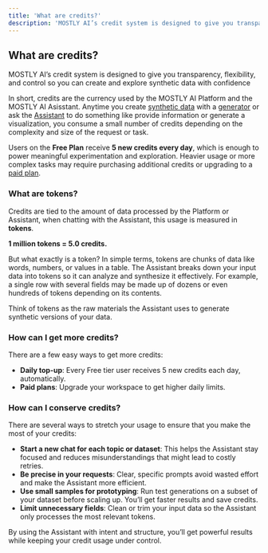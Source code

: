 ```yaml
---
title: 'What are credits?'
description: 'MOSTLY AI’s credit system is designed to give you transparency, flexibility, and control so you can create and explore synthetic data with confidence'
---
```



## What are credits?

MOSTLY AI’s credit system is designed to give you transparency, flexibility, and control so you can create and explore synthetic data with confidence

In short, credits are the currency used by the MOSTLY AI Platform and the MOSTLY AI Asisstant. Anytime you create [synthetic data](/synthetic-dataa) with a [generator](/generators) or ask the [Assistant](/assisstant) to do something like provide information or generate a visualization, you consume a small number of credits depending on the complexity and size of the request or task.

Users on the **Free Plan** receive **5 new credits every day**, which is enough to power meaningful experimentation and exploration. Heavier usage or more complex tasks may require purchasing additional credits or upgrading to a [paid plan](https://mostly.ai/pricing#plans).

### What are tokens?

Credits are tied to the amount of data processed by the Platform or Assistant, when chatting with the Assistant, this usage is measured in **tokens**.

**1 million tokens = 5.0 credits.**

But what exactly is a token? In simple terms, tokens are chunks of data like words, numbers, or values in a table. The Assistant breaks down your input data into tokens so it can analyze and synthesize it effectively. For example, a single row with several fields may be made up of dozens or even hundreds of tokens depending on its contents.

Think of tokens as the raw materials the Assistant uses to generate synthetic versions of your data.

### How can I get more credits?

There are a few easy ways to get more credits:

- **Daily top-up**: Every Free tier user receives 5 new credits each day, automatically.
- **Paid plans**: Upgrade your workspace to get higher daily limits.

### How can I conserve credits?

There are several ways to stretch your usage to ensure that you make the most of your credits:

- **Start a new chat for each topic or dataset**: This helps the Assistant stay focused and reduces misunderstandings that might lead to costly retries.
- **Be precise in your requests**: Clear, specific prompts avoid wasted effort and make the Assistant more efficient.
- **Use small samples for prototyping**: Run test generations on a subset of your dataset before scaling up. You’ll get faster results and save credits.
- **Limit unnecessary fields**: Clean or trim your input data so the Assistant only processes the most relevant tokens.

By using the Assistant with intent and structure, you’ll get powerful results while keeping your credit usage under control.
